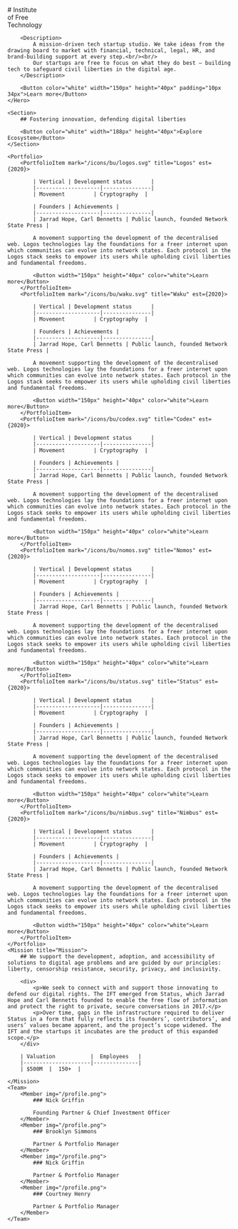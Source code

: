 
<Home>
    <Hero>
        # Institute<br />of Free <br />Technology
        
        <Description>
            A mission-driven tech startup studio. We take ideas from the drawing board to market with financial, technical, legal, HR, and brand-building support at every step.<br/><br/>
            Our startups are free to focus on what they do best — building tech to safeguard civil liberties in the digital age.
        </Description>

        <Button color="white" width="150px" height="40px" padding="10px 34px">Learn more</Button>
    </Hero>

    <Section>
        ## Fostering innovation, defending digital liberties

        <Button color="white" width="188px" height="40px">Explore Ecosystem</Button>
    </Section>

    <Portfolio>
        <PortfolioItem mark="/icons/bu/logos.svg" title="Logos" est={2020}>

            | Vertical | Development status      |
            |--------------------|---------------|
            | Movement         | Cryptography  |

            | Founders | Achievements |
            |--------------------|---------------|
            | Jarrad Hope, Carl Bennetts | Public launch, founded Network State Press |

            A movement supporting the development of the decentralised web. Logos technologies lay the foundations for a freer internet upon which communities can evolve into network states. Each protocol in the Logos stack seeks to empower its users while upholding civil liberties and fundamental freedoms.

            <Button width="150px" height="40px" color="white">Learn more</Button>
        </PortfolioItem>
        <PortfolioItem mark="/icons/bu/waku.svg" title="Waku" est={2020}>

            | Vertical | Development status      |
            |--------------------|---------------|
            | Movement         | Cryptography  |

            | Founders | Achievements |
            |--------------------|---------------|
            | Jarrad Hope, Carl Bennetts | Public launch, founded Network State Press |

            A movement supporting the development of the decentralised web. Logos technologies lay the foundations for a freer internet upon which communities can evolve into network states. Each protocol in the Logos stack seeks to empower its users while upholding civil liberties and fundamental freedoms.

            <Button width="150px" height="40px" color="white">Learn more</Button>
        </PortfolioItem>
        <PortfolioItem mark="/icons/bu/codex.svg" title="Codex" est={2020}>

            | Vertical | Development status      |
            |--------------------|---------------|
            | Movement         | Cryptography  |

            | Founders | Achievements |
            |--------------------|---------------|
            | Jarrad Hope, Carl Bennetts | Public launch, founded Network State Press |

            A movement supporting the development of the decentralised web. Logos technologies lay the foundations for a freer internet upon which communities can evolve into network states. Each protocol in the Logos stack seeks to empower its users while upholding civil liberties and fundamental freedoms.

            <Button width="150px" height="40px" color="white">Learn more</Button>
        </PortfolioItem>
        <PortfolioItem mark="/icons/bu/nomos.svg" title="Nomos" est={2020}>

            | Vertical | Development status      |
            |--------------------|---------------|
            | Movement         | Cryptography  |

            | Founders | Achievements |
            |--------------------|---------------|
            | Jarrad Hope, Carl Bennetts | Public launch, founded Network State Press |

            A movement supporting the development of the decentralised web. Logos technologies lay the foundations for a freer internet upon which communities can evolve into network states. Each protocol in the Logos stack seeks to empower its users while upholding civil liberties and fundamental freedoms.

            <Button width="150px" height="40px" color="white">Learn more</Button>
        </PortfolioItem>
        <PortfolioItem mark="/icons/bu/status.svg" title="Status" est={2020}>

            | Vertical | Development status      |
            |--------------------|---------------|
            | Movement         | Cryptography  |

            | Founders | Achievements |
            |--------------------|---------------|
            | Jarrad Hope, Carl Bennetts | Public launch, founded Network State Press |

            A movement supporting the development of the decentralised web. Logos technologies lay the foundations for a freer internet upon which communities can evolve into network states. Each protocol in the Logos stack seeks to empower its users while upholding civil liberties and fundamental freedoms.

            <Button width="150px" height="40px" color="white">Learn more</Button>
        </PortfolioItem>
        <PortfolioItem mark="/icons/bu/nimbus.svg" title="Nimbus" est={2020}>

            | Vertical | Development status      |
            |--------------------|---------------|
            | Movement         | Cryptography  |

            | Founders | Achievements |
            |--------------------|---------------|
            | Jarrad Hope, Carl Bennetts | Public launch, founded Network State Press |

            A movement supporting the development of the decentralised web. Logos technologies lay the foundations for a freer internet upon which communities can evolve into network states. Each protocol in the Logos stack seeks to empower its users while upholding civil liberties and fundamental freedoms.

            <Button width="150px" height="40px" color="white">Learn more</Button>
        </PortfolioItem>
    </Portfolio>
    <Mission title="Mission">
        ## We support the development, adoption, and accessibility of solutions to digital age problems and are guided by our principles: liberty, censorship resistance, security, privacy, and inclusivity. 
        
        <div>
            <p>We seek to connect with and support those innovating to defend our digital rights. The IFT emerged from Status, which Jarrad Hope and Carl Bennetts founded to enable the free flow of information and protect the right to private, secure conversations in 2017.</p>
            <p>Over time, gaps in the infrastructure required to deliver Status in a form that fully reflects its founders’, contributors’, and users’ values became apparent, and the project’s scope widened. The IFT and the startups it incubates are the product of this expanded scope.</p>
        </div>

        | Valuation           |  Employees   |
        |---------------------|--------------|
        | $500M  |  150+  |

    </Mission>
    <Team>
        <Member img="/profile.png">
            ### Nick Griffin

            Founding Partner & Chief Investment Officer
        </Member>
        <Member img="/profile.png">
            ### Brooklyn Simmons

            Partner & Portfolio Manager
        </Member>
        <Member img="/profile.png">
            ### Nick Griffin

            Partner & Portfolio Manager
        </Member>
        <Member img="/profile.png">
            ### Courtney Henry

            Partner & Portfolio Manager
        </Member>
    </Team>

</Home>
